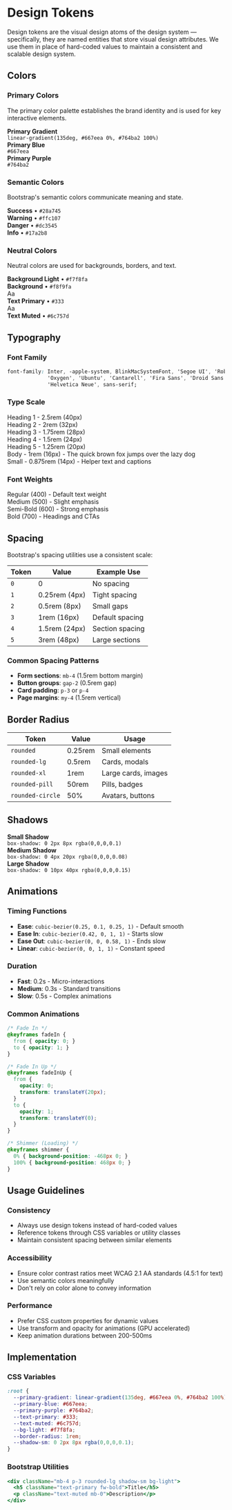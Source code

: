 
<Meta title="Design System/Design Tokens" />

# Design Tokens

Design tokens are the visual design atoms of the design system — specifically, they are named entities that store visual design attributes. We use them in place of hard-coded values to maintain a consistent and scalable design system.

## Colors

### Primary Colors

The primary color palette establishes the brand identity and is used for key interactive elements.

<div style={{display: 'grid', gridTemplateColumns: 'repeat(auto-fill, minmax(200px, 1fr))', gap: '1rem', marginBottom: '2rem'}}>
  <div>
    <div style={{
      background: 'linear-gradient(135deg, #667eea 0%, #764ba2 100%)',
      height: '100px',
      borderRadius: '8px',
      marginBottom: '0.5rem',
      boxShadow: '0 2px 8px rgba(0,0,0,0.1)'
    }}></div>
    <strong>Primary Gradient</strong>
    <br />
    <code>linear-gradient(135deg, #667eea 0%, #764ba2 100%)</code>
  </div>
  
  <div>
    <div style={{
      background: '#667eea',
      height: '100px',
      borderRadius: '8px',
      marginBottom: '0.5rem',
      boxShadow: '0 2px 8px rgba(0,0,0,0.1)'
    }}></div>
    <strong>Primary Blue</strong>
    <br />
    <code>#667eea</code>
  </div>
  
  <div>
    <div style={{
      background: '#764ba2',
      height: '100px',
      borderRadius: '8px',
      marginBottom: '0.5rem',
      boxShadow: '0 2px 8px rgba(0,0,0,0.1)'
    }}></div>
    <strong>Primary Purple</strong>
    <br />
    <code>#764ba2</code>
  </div>
</div>

### Semantic Colors

Bootstrap's semantic colors communicate meaning and state.

<div style={{display: 'grid', gridTemplateColumns: 'repeat(auto-fill, minmax(200px, 1fr))', gap: '1rem', marginBottom: '2rem'}}>
  <div>
    <div style={{background: '#28a745', height: '80px', borderRadius: '8px', marginBottom: '0.5rem'}}></div>
    <strong>Success</strong> • <code>#28a745</code>
  </div>
  <div>
    <div style={{background: '#ffc107', height: '80px', borderRadius: '8px', marginBottom: '0.5rem'}}></div>
    <strong>Warning</strong> • <code>#ffc107</code>
  </div>
  <div>
    <div style={{background: '#dc3545', height: '80px', borderRadius: '8px', marginBottom: '0.5rem'}}></div>
    <strong>Danger</strong> • <code>#dc3545</code>
  </div>
  <div>
    <div style={{background: '#17a2b8', height: '80px', borderRadius: '8px', marginBottom: '0.5rem'}}></div>
    <strong>Info</strong> • <code>#17a2b8</code>
  </div>
</div>

### Neutral Colors

Neutral colors are used for backgrounds, borders, and text.

<div style={{display: 'grid', gridTemplateColumns: 'repeat(auto-fill, minmax(200px, 1fr))', gap: '1rem', marginBottom: '2rem'}}>
  <div>
    <div style={{background: '#f7f8fa', height: '80px', borderRadius: '8px', marginBottom: '0.5rem', border: '1px solid #ddd'}}></div>
    <strong>Background Light</strong> • <code>#f7f8fa</code>
  </div>
  <div>
    <div style={{background: '#f8f9fa', height: '80px', borderRadius: '8px', marginBottom: '0.5rem', border: '1px solid #ddd'}}></div>
    <strong>Background</strong> • <code>#f8f9fa</code>
  </div>
  <div>
    <div style={{background: '#333', height: '80px', borderRadius: '8px', marginBottom: '0.5rem', color: 'white', display: 'flex', alignItems: 'center', justifyContent: 'center'}}>Aa</div>
    <strong>Text Primary</strong> • <code>#333</code>
  </div>
  <div>
    <div style={{background: '#6c757d', height: '80px', borderRadius: '8px', marginBottom: '0.5rem', color: 'white', display: 'flex', alignItems: 'center', justifyContent: 'center'}}>Aa</div>
    <strong>Text Muted</strong> • <code>#6c757d</code>
  </div>
</div>

## Typography

### Font Family

```css
font-family: Inter, -apple-system, BlinkMacSystemFont, 'Segoe UI', 'Roboto', 
             'Oxygen', 'Ubuntu', 'Cantarell', 'Fira Sans', 'Droid Sans', 
             'Helvetica Neue', sans-serif;
```

### Type Scale

<div style={{marginBottom: '2rem'}}>
  <div style={{fontSize: '2.5rem', fontWeight: 700, marginBottom: '1rem'}}>
    Heading 1 - 2.5rem (40px)
  </div>
  <div style={{fontSize: '2rem', fontWeight: 700, marginBottom: '1rem'}}>
    Heading 2 - 2rem (32px)
  </div>
  <div style={{fontSize: '1.75rem', fontWeight: 600, marginBottom: '1rem'}}>
    Heading 3 - 1.75rem (28px)
  </div>
  <div style={{fontSize: '1.5rem', fontWeight: 600, marginBottom: '1rem'}}>
    Heading 4 - 1.5rem (24px)
  </div>
  <div style={{fontSize: '1.25rem', fontWeight: 600, marginBottom: '1rem'}}>
    Heading 5 - 1.25rem (20px)
  </div>
  <div style={{fontSize: '1rem', marginBottom: '1rem'}}>
    Body - 1rem (16px) - The quick brown fox jumps over the lazy dog
  </div>
  <div style={{fontSize: '0.875rem', color: '#6c757d'}}>
    Small - 0.875rem (14px) - Helper text and captions
  </div>
</div>

### Font Weights

<div style={{marginBottom: '2rem'}}>
  <div style={{fontWeight: 400, fontSize: '1.25rem', marginBottom: '0.5rem'}}>
    Regular (400) - Default text weight
  </div>
  <div style={{fontWeight: 500, fontSize: '1.25rem', marginBottom: '0.5rem'}}>
    Medium (500) - Slight emphasis
  </div>
  <div style={{fontWeight: 600, fontSize: '1.25rem', marginBottom: '0.5rem'}}>
    Semi-Bold (600) - Strong emphasis
  </div>
  <div style={{fontWeight: 700, fontSize: '1.25rem', marginBottom: '0.5rem'}}>
    Bold (700) - Headings and CTAs
  </div>
</div>

## Spacing

Bootstrap's spacing utilities use a consistent scale:

| Token | Value | Example Use |
|-------|-------|-------------|
| `0` | 0 | No spacing |
| `1` | 0.25rem (4px) | Tight spacing |
| `2` | 0.5rem (8px) | Small gaps |
| `3` | 1rem (16px) | Default spacing |
| `4` | 1.5rem (24px) | Section spacing |
| `5` | 3rem (48px) | Large sections |

### Common Spacing Patterns

- **Form sections**: `mb-4` (1.5rem bottom margin)
- **Button groups**: `gap-2` (0.5rem gap)
- **Card padding**: `p-3` or `p-4`
- **Page margins**: `my-4` (1.5rem vertical)

## Border Radius

| Token | Value | Usage |
|-------|-------|-------|
| `rounded` | 0.25rem | Small elements |
| `rounded-lg` | 0.5rem | Cards, modals |
| `rounded-xl` | 1rem | Large cards, images |
| `rounded-pill` | 50rem | Pills, badges |
| `rounded-circle` | 50% | Avatars, buttons |

## Shadows

<div style={{marginBottom: '2rem'}}>
  <div style={{padding: '2rem', background: 'white', borderRadius: '8px', boxShadow: '0 2px 8px rgba(0,0,0,0.1)', marginBottom: '1rem'}}>
    <strong>Small Shadow</strong>
    <br />
    <code>box-shadow: 0 2px 8px rgba(0,0,0,0.1)</code>
  </div>
  
  <div style={{padding: '2rem', background: 'white', borderRadius: '8px', boxShadow: '0 4px 20px rgba(0,0,0,0.08)', marginBottom: '1rem'}}>
    <strong>Medium Shadow</strong>
    <br />
    <code>box-shadow: 0 4px 20px rgba(0,0,0,0.08)</code>
  </div>
  
  <div style={{padding: '2rem', background: 'white', borderRadius: '8px', boxShadow: '0 10px 40px rgba(0,0,0,0.15)'}}>
    <strong>Large Shadow</strong>
    <br />
    <code>box-shadow: 0 10px 40px rgba(0,0,0,0.15)</code>
  </div>
</div>

## Animations

### Timing Functions

- **Ease**: `cubic-bezier(0.25, 0.1, 0.25, 1)` - Default smooth
- **Ease In**: `cubic-bezier(0.42, 0, 1, 1)` - Starts slow
- **Ease Out**: `cubic-bezier(0, 0, 0.58, 1)` - Ends slow
- **Linear**: `cubic-bezier(0, 0, 1, 1)` - Constant speed

### Duration

- **Fast**: 0.2s - Micro-interactions
- **Medium**: 0.3s - Standard transitions
- **Slow**: 0.5s - Complex animations

### Common Animations

```css
/* Fade In */
@keyframes fadeIn {
  from { opacity: 0; }
  to { opacity: 1; }
}

/* Fade In Up */
@keyframes fadeInUp {
  from {
    opacity: 0;
    transform: translateY(20px);
  }
  to {
    opacity: 1;
    transform: translateY(0);
  }
}

/* Shimmer (Loading) */
@keyframes shimmer {
  0% { background-position: -468px 0; }
  100% { background-position: 468px 0; }
}
```

## Usage Guidelines

### Consistency

- Always use design tokens instead of hard-coded values
- Reference tokens through CSS variables or utility classes
- Maintain consistent spacing between similar elements

### Accessibility

- Ensure color contrast ratios meet WCAG 2.1 AA standards (4.5:1 for text)
- Use semantic colors meaningfully
- Don't rely on color alone to convey information

### Performance

- Prefer CSS custom properties for dynamic values
- Use transform and opacity for animations (GPU accelerated)
- Keep animation durations between 200-500ms

## Implementation

### CSS Variables

```css
:root {
  --primary-gradient: linear-gradient(135deg, #667eea 0%, #764ba2 100%);
  --primary-blue: #667eea;
  --primary-purple: #764ba2;
  --text-primary: #333;
  --text-muted: #6c757d;
  --bg-light: #f7f8fa;
  --border-radius: 1rem;
  --shadow-sm: 0 2px 8px rgba(0,0,0,0.1);
}
```

### Bootstrap Utilities

```jsx
<div className="mb-4 p-3 rounded-lg shadow-sm bg-light">
  <h5 className="text-primary fw-bold">Title</h5>
  <p className="text-muted mb-0">Description</p>
</div>
```

